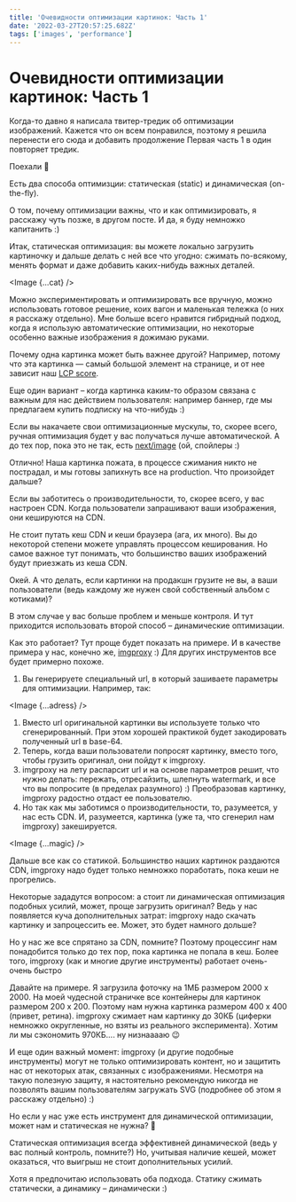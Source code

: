 ```yaml
---
title: 'Очевидности оптимизации картинок: Часть 1'
date: '2022-03-27T20:57:25.682Z'
tags: ['images', 'performance']
---
```



# Очевидности оптимизации картинок: Часть 1

Когда-то давно я написала твитер-тредик об оптимизации изображений. Кажется что он всем понравился, поэтому я решила перенести его сюда и добавить продолжение
Первая часть 1 в один повторяет тредик.

Поехали 🚀

Есть два способа оптимизции: статическая (static) и динамическая (on-the-fly).

О том, почему оптимизации важны, что и как оптимизировать, я расскажу чуть позже, в другом посте. И да, я буду немножко капитанить :)

Итак, статическая оптимизация: вы можете локально загрузить картиночку и дальше делать с ней все что угодно: cжимать по-всякому, менять формат и даже добавить каких-нибудь важных деталей.

<Image {...cat} />

Можно экспериментировать и оптимизировать все вручную, можно использовать готовое решение, коих вагон и маленькая тележка (о них я расскажу отдельно). Мне больше всего нравится гибридный подход, когда я использую автоматические оптимизации, но некоторые особенно важные изображения я дожимаю руками.

Почему одна картинка может быть важнее другой? Например, потому что эта картинка — самый большой элемент на странице, и от нее зависит наш [LCP score](https://web.dev/lcp/).

Еще один вариант – когда картинка каким-то образом связана с важным для нас действием пользователя: например баннер, где мы предлагаем купить подписку на что-нибудь :)

Если вы накачаете свои оптимизационные мускулы, то, скорее всего, ручная оптимизация будет у вас получаться лучше автоматической. А до тех пор, пока это не так, есть [next/image](https://nextjs.org/docs/api-reference/next/image) (ой, спойлеры :)

Отлично! Наша картинка пожата, в процессе сжимания никто не пострадал, и мы готовы запихнуть все на production. Что произойдет дальше?

Если вы заботитесь о производительности, то, скорее всего, у вас настроен CDN. Когда пользователи запрашивают ваши изображения, они кешируются на CDN.

Не стоит путать кеш CDN и кеши браузера (ага, их много). Вы до некоторой степени можете управлять процессом кеширования. Но самое важное тут понимать, что большинство ваших изображений будут приезжать из кеша CDN.

Окей. А что делать, если картинки на продакшн грузите не вы, а ваши пользователи (ведь каждому же нужен свой собственный альбом с котиками)?

В этом случае у вас больше проблем и меньше контроля. И тут приходится использовать второй способ – динамические оптимизации.

Как это работает? Тут проще будет показать на примере. И в качестве примера у нас, конечно же, [imgproxy](https://imgproxy.net/) :) Для других инструментов все будет примерно похоже.

1. Вы генерируете специальный url, в который зашиваете параметры для оптимизации. Например, так:

<Image {...adress} />

1. Вместо url оригинальной картинки вы используете только что сгенерированный. При этом хорошей практикой будет закодировать полученный url в base-64.
2. Теперь, когда ваши пользователи попросят картинку, вместо того, чтобы грузить оригинал, они пойдут к imgproxy.
3. imgrpoxy на лету распарсит url и на основе параметров решит, что нужно делать: пережать, отресайзить, шлепнуть watermark, и все что вы попросите (в пределах разумного) :) Преобразовав картинку, imgproxy радостно отдаст ее пользователю.
4. Но так как мы заботимся о производительности, то, разумеется, у нас есть CDN. И, разумеется, картинка (уже та, что сгенерил нам imgproxy) закешируется.

<Image {...magic} />

Дальше все как со статикой. Большинство наших картинок раздаются CDN, imgproxy надо будет только немножко поработать, пока кеши не прогрелись.

Некоторые зададутся вопросом: а стоит ли динамическая оптимизация подобных усилий, может, проще загрузить оригинал? Ведь у нас появляется куча дополнительных затрат: imgproxy надо скачать картинку и запроцессить ее. Может, это будет намного дольше?

Но у нас же все спрятано за CDN, помните? Поэтому процессинг нам понадобится только до тех пор, пока картинка не попала в кеш. Более того, imgproxy (как и многие другие инструменты) работает очень-очень быстро

Давайте на примере. Я загрузила фоточку на 1MБ размером 2000 x 2000. На моей чудесной страничке все контейнеры для картинок размером 200 x 200. Поэтому нам нужна картинка размером 400 x 400 (привет, ретина). imgproxy сжимает нам картинку до 30КБ (циферки немножко округленные, но взяты из реального эксперимента). Хотим ли мы сэкономить 970КБ.... ну низнааааю 😉

И еще один важный момент: imgproxy (и другие подобные инструменты) могут не только оптимизировать контент, но и защитить нас от некоторых атак, связанных с изображениями. Несмотря на такую полезную защиту, я настоятельно рекомендую никогда не позволять вашим пользователям загружать SVG (подробнее об этом я расскажу отдельно) :)

Но если у нас уже есть инструмент для динамической оптимизации, может нам и статическая не нужна? 🙂

Статическая оптимизация всегда эффективней динамической (ведь у вас полный контроль, помните?) Но, учитывая наличие кешей, может оказаться, что выигрыш не стоит дополнительных усилий.

Хотя я предпочитаю использовать оба подхода. Статику сжимать статически, а динамику – динамически :)

